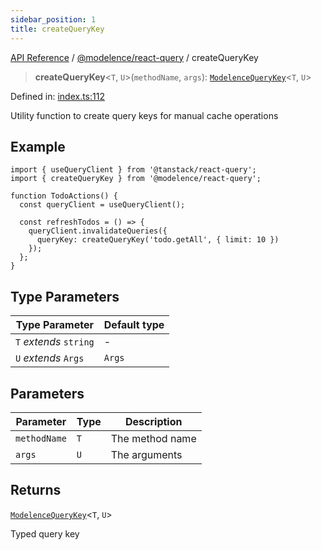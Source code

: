 ```yaml
---
sidebar_position: 1
title: createQueryKey
---
```


[API Reference](/api-reference/@modelence/react-query/functions/../../../index) / [@modelence/react-query](/api-reference/@modelence/react-query/functions/../index) / createQueryKey

> **createQueryKey**\<`T`, `U`\>(`methodName`, `args`): [`ModelenceQueryKey`](/api-reference/@modelence/react-query/functions/../type-aliases/ModelenceQueryKey)\<`T`, `U`\>

Defined in: [index.ts:112](https://github.com/modelence/modelence/blob/809424c6b59ab40946028f4877726a845a1d5a48/packages/react-query/src/index.ts#L112)

Utility function to create query keys for manual cache operations

## Example

```tsx
import { useQueryClient } from '@tanstack/react-query';
import { createQueryKey } from '@modelence/react-query';

function TodoActions() {
  const queryClient = useQueryClient();
  
  const refreshTodos = () => {
    queryClient.invalidateQueries({ 
      queryKey: createQueryKey('todo.getAll', { limit: 10 }) 
    });
  };
}
```

## Type Parameters

| Type Parameter | Default type |
| ------ | ------ |
| `T` *extends* `string` | - |
| `U` *extends* `Args` | `Args` |

## Parameters

| Parameter | Type | Description |
| ------ | ------ | ------ |
| `methodName` | `T` | The method name |
| `args` | `U` | The arguments |

## Returns

[`ModelenceQueryKey`](/api-reference/@modelence/react-query/functions/../type-aliases/ModelenceQueryKey)\<`T`, `U`\>

Typed query key
